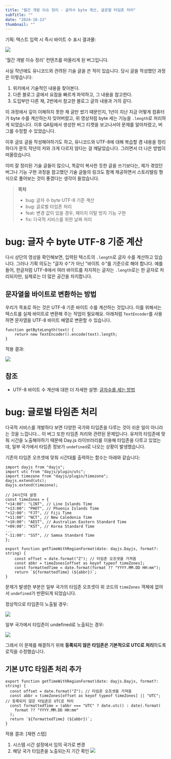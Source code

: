 ```yaml
---
title: "월간 개발 이슈 정리 - 글자수 byte 계산, 글로벌 타임존 처리"
subTitle: ""
date: "2024-10-13"
thumbnail: ""
---
```


기획: 텍스트 입력 시 즉시 바이트 수 표시
결과물:

<img src="/posts/월간_개발_이슈_정리_글자수_byte_계산_글로벌_타임존_처리/1.gif" />

'월간 개발 이슈 정리' 컨텐츠를 떠올리게 된 버그입니다.

사실 작년에도 유니코드와 관려된 기술 글을 쓴 적이 있습니다. 당시 글을 작성했던 과정은 이렇습니다:

1. 위키에서 기술적인 내용을 찾아본다.
2. 다른 블로그 글에서 요점을 빠르게 파악하고, 그 내용을 참고한다.
3. 도입부만 다른 채, 2번에서 참고한 블로그 글의 내용과 거의 같다.

이 과정에서 깊이 이해하지 못한 채 글만 썼기 때문인지, 1년이 지난 지금 어떻게 컴퓨터가 byte 수를 계산하는지 잊어버렸고, 위 영상처럼 byte 세는 기능을 `.length`로 처리하게 되었습니다. 이후 QA팀에서 생성한 버그 티켓을 보고나서야 문제를 알아차렸고, 버그를 수정할 수 있었습니다.

이후 글또 글을 작성해야하기도 하고, 유니코드와 UTF-8에 대해 복습할 겸 내용을 정리하다가 문득 작년의 저와 크게 다르지 않다는 걸 깨달았습니다. 그러면서 더 나은 방법이 떠올랐습니다.

이미 잘 정리된 기술 글들이 많으니, 똑같이 복사한 듯한 글을 쓰기보다는, 제가 겪었던 버그나 기능 구현 과정을 참고했던 기술 글들의 링크도 함께 제공하면서 스토리텔링 형식으로 풀어보는 것이 좋겠다는 생각이 들었습니다.

> **목차**
>
> - bug: 글자 수 byte UTF-8 기준 계산
> - bug: 글로벌 타임존 처리
> - feat: 변경 값이 있을 경우, 페이지 이탈 방지 기능 구현
> - fix: 다국적 서비스를 위한 날짜 처리

# bug: 글자 수 byte UTF-8 기준 계산

다시 상단의 영상을 확인해보면, 입력된 텍스트의 `.length`로 글자 수를 계산하고 있습니다. 그러나 기획 의도는 "글자 수"가 아닌 "바이트 수"를 기준으로 해야 합니다. 예를 들어, 한글처럼 UTF-8에서 여러 바이트를 차지하는 글자는 `.length`로는 한 글자로 처리되지만, 실제로는 더 많은 공간을 차지합니다.

## 문자열을 바이트로 변환하는 방법

우리가 목표로 하는 것은 UTF-8 기준 바이트 수를 계산하는 것입니다. 이를 위해서는 텍스트를 실제 바이트로 변환해 주는 작업이 필요해요. 아래처럼 `TextEncoder`를 사용하면 문자열을 UTF-8 바이트 배열로 변환할 수 있습니다.

```
function getByteLength(text) {
	return new TextEncoder().encode(text).length;
}
```

적용 결과:

<img src="/posts/월간_개발_이슈_정리_글자수_byte_계산_글로벌_타임존_처리/2.gif" />

## 참조

- UTF-8 바이트 수 계산에 대한 더 자세한 설명: [글자수를 세는 방법](https://medium.com/@vagabond95/%EA%B8%80%EC%9E%90%EC%88%98%EB%A5%BC-%EC%84%B8%EB%8A%94-%EB%B0%A9%EB%B2%95-4e35b37ad90f)

# bug: 글로벌 타임존 처리

다국적 서비스를 개발하다 보면 다양한 국가와 타임존을 다루는 것이 쉬운 일이 아니라는 것을 느낍니다...
이 버그 또한 타임존 처리와 관련된 문제입니다. 유저의 타임존에 맞춰 시간을 노출해야하기 때문에 Day.js 라이브러리를 이용해 타임존을 다루고 있었는데, 일부 국가에서 타임존 정보가 `undefined`로 나오는 상황이 발생했습니다.

기존의 타임존 오프셋에 맞춰 시간대를 출력하는 함수는 아래와 같습니다:

```
import dayjs from "dayjs";
import utc from "dayjs/plugin/utc";
import timezone from "dayjs/plugin/timezone";
dayjs.extend(utc);
dayjs.extend(timezone);

// 24시간대 설정
const timeZones = {
"+14:00": "LINT", // Line Islands Time
"+13:00": "PHOT", // Phoenix Islands Time
"+12:00": "FJT", // Fiji Time
"+11:00": "NCT", // New Caledonia Time
"+10:00": "AEST", // Australian Eastern Standard Time
"+09:00": "KST", // Korea Standard Time
...
"-11:00": "SST", // Samoa Standard Time
};

export function getTimeWithRegionFormat(date: dayjs.Dayjs, format?: string) {
	const offset = date.format("Z"); // 타임존 오프셋을 가져옴
	const abbr = timeZones[offset as keyof typeof timeZones];
	const formattedTime = date.format(format ?? "YYYY.MM.DD HH:mm");
	return `${formattedTime} (${abbr})`;
}
```

문제가 발생한 부분은 일부 국가의 타임존 오프셋이 위 코드의 `timeZones` 객체에 없어서 `undefined`가 반환되게 되었습니다.

정상적으로 타임존이 노출될 경우:

<img src="/posts/월간_개발_이슈_정리_글자수_byte_계산_글로벌_타임존_처리/3.png" />

일부 국가에서 타임존이 undefined로 노출되는 경우:

<img src="/posts/월간_개발_이슈_정리_글자수_byte_계산_글로벌_타임존_처리/4.png" />

그래서 이 문제를 해결하기 위해 **등록되지 않은 타임존은 기본적으로 UTC로 처리**하도록 로직을 수정했습니다.

## 기본 UTC 타임존 처리 추가

```
export function getTimeWithRegionFormat(date: dayjs.Dayjs, format?: string) {
  const offset = date.format("Z"); // 타임존 오프셋을 가져옴
  const abbr = timeZones[offset as keyof typeof timeZones] || "UTC"; // 등록되지 않은 타임존은 UTC로 처리
  const formattedTime = (abbr === "UTC" ? date.utc() : date).format(
    format ?? "YYYY.MM.DD HH:mm"
  );
  return `${formattedTime} (${abbr})`;
}
```

적용 결과:
[재현 스텝]

1. 시스템 시간 설정에서 임의 국가로 변경
2. 해당 국가 타임존을 노출되는지 기간 확인
   <img src="/posts/월간_개발_이슈_정리_글자수_byte_계산_글로벌_타임존_처리/5.png" />
